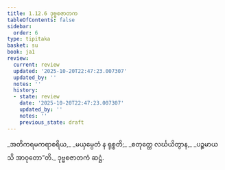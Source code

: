 ```yaml
---
title: 1.12.6 ဒုဗ္ဗစဇာတက
tableOfContents: false
sidebar:
  order: 6
type: tipitaka
basket: su
book: ja1
review:
  current: review
  updated: '2025-10-20T22:47:23.007307'
  updated_by: ''
  notes: ''
  history:
  - state: review
    date: '2025-10-20T22:47:23.007307'
    updated_by: ''
    notes: ''
    previous_state: draft
---
```



<DynamicBreadcrumb />


<ReviewStatus review={frontmatter.review} showDetails={true} />

<HypothesisAnnotation frontmatter={frontmatter} />

<Division number="116" book="ja1" e="ch" v="22" p="27">

<Paragraph number="257" type="verses" book="ja1">
_အတိကရမကရာစရိယ,_  
_မယှမ္ပေတံ န ရုစ္စတိ;_  
_စတုတ္ထေ လင်္ဃယိတွာန,_  
_ပဉ္စမာယသိ အာဝုတော”တိ._  


</Paragraph>
</Division>

<Paragraph number="258" type="center" book="ja1">
ဒုဗ္ဗစဇာတကံ ဆဋ္ဌံ.
</Paragraph>